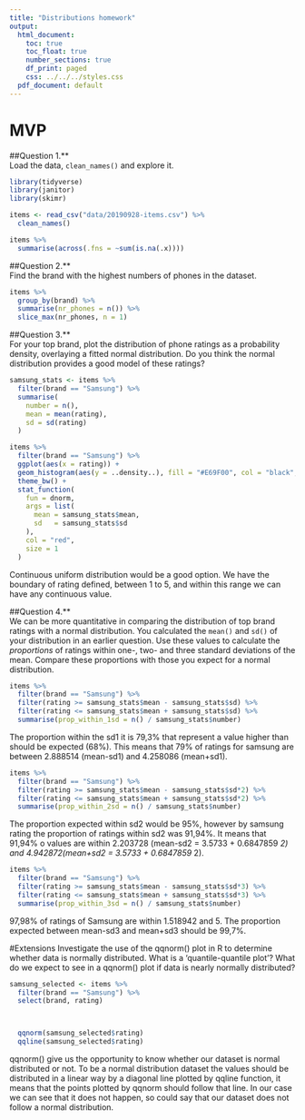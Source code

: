 ```yaml
---
title: "Distributions homework"
output:
  html_document:
    toc: true
    toc_float: true
    number_sections: true
    df_print: paged
    css: ../../../styles.css
  pdf_document: default
---
```


# MVP

##Question 1.**  
Load the data, `clean_names()` and explore it.
```r
library(tidyverse)
library(janitor)
library(skimr)
```
```r
items <- read_csv("data/20190928-items.csv") %>% 
  clean_names() 
```




```r
items %>% 
  summarise(across(.fns = ~sum(is.na(.x))))
```



##Question 2.**  
Find the brand with the highest numbers of phones in the dataset.
```r
items %>% 
  group_by(brand) %>% 
  summarise(nr_phones = n()) %>% 
  slice_max(nr_phones, n = 1)
```


##Question 3.**  
For your top brand, plot the distribution of phone ratings as a probability density, overlaying a fitted normal distribution. Do you think the normal distribution provides a good model of these ratings?
```r
samsung_stats <- items %>%
  filter(brand == "Samsung") %>%
  summarise(
    number = n(),
    mean = mean(rating),
    sd = sd(rating)
  )
```

```r
items %>% 
  filter(brand == "Samsung") %>%
  ggplot(aes(x = rating)) +
  geom_histogram(aes(y = ..density..), fill = "#E69F00", col = "black", bins = 25) +
  theme_bw() +
  stat_function(
    fun = dnorm, 
    args = list(
      mean = samsung_stats$mean, 
      sd   = samsung_stats$sd
    ),
    col = "red",
    size = 1
  )
```
Continuous uniform distribution would be a good option. We have the boundary of rating defined, between 1 to 5, and within this range we can have any continuous value.



##Question 4.**  
We can be more quantitative in comparing the distribution of top brand ratings with a normal distribution. You calculated the `mean()` and `sd()` of your distribution in an earlier question. Use these values to calculate the *proportions* of ratings within one-, two- and three standard deviations of the mean. Compare these proportions with those you expect for a normal distribution. 
```r
items %>% 
  filter(brand == "Samsung") %>% 
  filter(rating >= samsung_stats$mean - samsung_stats$sd) %>%
  filter(rating <= samsung_stats$mean + samsung_stats$sd) %>%
  summarise(prop_within_1sd = n() / samsung_stats$number)
```
The proportion within the sd1 it is 79,3% that represent a value higher
than should be expected (68%). This means that 79% of ratings for samsung are 
between 2.888514 (mean-sd1) and 4.258086 (mean+sd1).

```r
items %>% 
  filter(brand == "Samsung") %>% 
  filter(rating >= samsung_stats$mean - samsung_stats$sd*2) %>%
  filter(rating <= samsung_stats$mean + samsung_stats$sd*2) %>%
  summarise(prop_within_2sd = n() / samsung_stats$number)
```
The proportion expected within sd2 would be 95%, however by samsung rating the 
proportion of ratings within sd2 was 91,94%. It means 
that 91,94% o values are within 2.203728 (mean-sd2 = 3.5733 + 0.6847859 *2)
and 4.942872(mean+sd2 = 3.5733 + 0.6847859 *2).

```r
items %>% 
  filter(brand == "Samsung") %>% 
  filter(rating >= samsung_stats$mean - samsung_stats$sd*3) %>%
  filter(rating <= samsung_stats$mean + samsung_stats$sd*3) %>%
  summarise(prop_within_3sd = n() / samsung_stats$number)
```
97,98% of ratings of Samsung are within 1.518942 and 5. The proportion expected 
between mean-sd3 and mean+sd3 should be 99,7%.


#Extensions
Investigate the use of the qqnorm() plot in R to determine whether data is normally distributed. What is a ‘quantile-quantile plot’? What do we expect to see in a qqnorm() plot if data is nearly normally distributed?
```r
samsung_selected <- items %>% 
  filter(brand == "Samsung") %>% 
  select(brand, rating)



  qqnorm(samsung_selected$rating)
  qqline(samsung_selected$rating)
```
qqnorm() give us the opportunity to know whether our dataset is normal distributed or not.
To be a normal distribution dataset the values should be distributed in a linear way by a diagonal line plotted by qqline function, it means that the points plotted by qqnorm should follow that line.
In our case we can see that it does not happen, so could say that our dataset does not follow a normal distribution.
